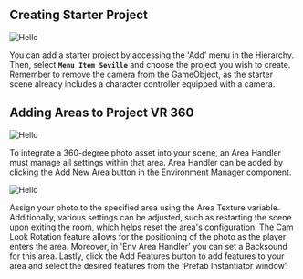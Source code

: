 ## Creating Starter Project


<div style={{ display: 'flex', justifyContent: 'center', alignItems: 'center' }}>
  <Image src="/docs2.png" alt="Hello" width={500} height={500} />
</div>

You can add a starter project by accessing the 'Add' menu in the Hierarchy. Then, select **`Menu Item Seville`** and choose the project you wish to create. Remember to remove the camera from the GameObject, as the starter scene already includes a character controller equipped with a camera.

## Adding Areas to Project VR 360

<div style={{ display: 'flex', justifyContent: 'center', alignItems: 'center' }}>
  <Image src="/docs3.png" alt="Hello" width={500} height={500} />
</div>

To integrate a 360-degree photo asset into your scene, an Area Handler must manage all settings within that area. Area Handler can be added by clicking the Add New Area button in the Environment Manager component.

<div style={{ display: 'flex', justifyContent: 'center', alignItems: 'center' }}>
  <Image src="/docs4.png" alt="Hello" width={500} height={500} />
</div>

Assign your photo to the specified area using the Area Texture variable. Additionally, various settings can be adjusted, such as restarting the scene upon exiting the room, which helps reset the area's configuration. The Cam Look Rotation feature allows for the positioning of the photo as the player enters the area. Moreover, in 'Env Area Handler' you can set a Backsound for this area. Lastly, click the Add Features button to add features to your area and select the desired features from the ‘Prefab Instantiator window’.